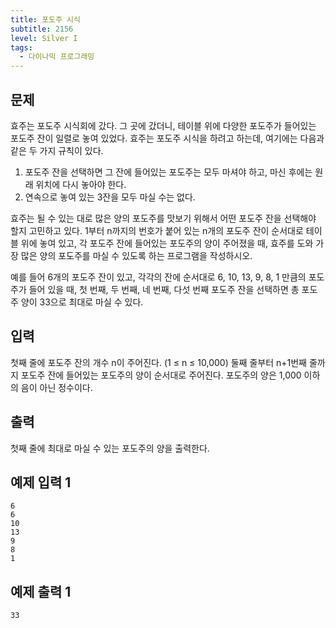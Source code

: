 ```yaml
---
title: 포도주 시식
subtitle: 2156
level: Silver I
tags:
  - 다이나믹 프로그래밍
---
```


## 문제

효주는 포도주 시식회에 갔다. 그 곳에 갔더니, 테이블 위에 다양한 포도주가 들어있는 포도주 잔이 일렬로 놓여 있었다. 효주는 포도주 시식을 하려고 하는데, 여기에는 다음과 같은 두 가지 규칙이 있다.

1.  포도주 잔을 선택하면 그 잔에 들어있는 포도주는 모두 마셔야 하고, 마신 후에는 원래 위치에 다시 놓아야 한다.
2.  연속으로 놓여 있는 3잔을 모두 마실 수는 없다.

효주는 될 수 있는 대로 많은 양의 포도주를 맛보기 위해서 어떤 포도주 잔을 선택해야 할지 고민하고 있다. 1부터 n까지의 번호가 붙어 있는 n개의 포도주 잔이 순서대로 테이블 위에 놓여 있고, 각 포도주 잔에 들어있는 포도주의 양이 주어졌을 때, 효주를 도와 가장 많은 양의 포도주를 마실 수 있도록 하는 프로그램을 작성하시오.

예를 들어 6개의 포도주 잔이 있고, 각각의 잔에 순서대로 6, 10, 13, 9, 8, 1 만큼의 포도주가 들어 있을 때, 첫 번째, 두 번째, 네 번째, 다섯 번째 포도주 잔을 선택하면 총 포도주 양이 33으로 최대로 마실 수 있다.

## 입력

첫째 줄에 포도주 잔의 개수 n이 주어진다. (1 ≤ n ≤ 10,000) 둘째 줄부터 n+1번째 줄까지 포도주 잔에 들어있는 포도주의 양이 순서대로 주어진다. 포도주의 양은 1,000 이하의 음이 아닌 정수이다.

## 출력

첫째 줄에 최대로 마실 수 있는 포도주의 양을 출력한다.

## 예제 입력 1

```
6
6
10
13
9
8
1
```

## 예제 출력 1

```
33
```
